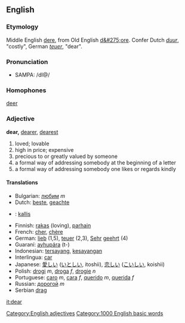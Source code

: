 ==English==
===Etymology===
Middle English [[dere]], from Old English [[d&#275;ore]]. Confer Dutch ''[[duur]]'', "costly", German ''[[teuer]]'', "dear".

===Pronunciation===
*SAMPA: /dI@/

===Homophones===
[[deer]]

===Adjective===
[[Category:English adjectives]]
'''dear,''' [[dearer]], [[dearest]]

# loved; lovable
# high in price; expensive
# precious to or greatly valued by someone
# a formal way of addressing somebody at the beginning of a letter
# a formal way of addressing somebody one likes or regards kindly

====Translations====
*Bulgarian: [[любим]] ''m''
*Dutch: [[beste]], [[geachte]]
* {{et}}: [[kallis#Estonian|kallis]]
*Finnish: [[rakas]] (loving), [[parhain]]
*French: [[cher]], [[chère]]
*German: [[lieb]] (1,5), [[teuer]] (2,3), [[Sehr]] [[geehrt]] (4) 
*Guaraní: [[ayhupára]] (t-)
*Indonesian: [[sayang|tersayang]], [[sayang|kesayangan]]
*Interlingua: [[car]]
*Japanese: [[愛しい]] ([[いとしい]], itoshii), [[恋しい]] ([[こいしい]], koishii)
*Polish: [[drogi]] ''m'', [[droga]] ''f'', [[drogie]] ''n''
*Portuguese: [[caro]] ''m'', [[cara]] ''f'', [[querido]] ''m'', [[querida]] ''f''
*Russian: [[дорогой]] ''m''
*Serbian [[drag]]

[[it:dear]]
[[Category:1000 English basic words]]